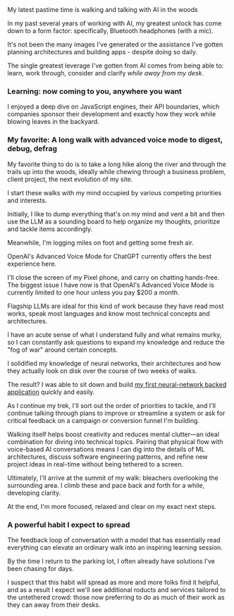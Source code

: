 <figcaption>
    My latest pastime time is walking and talking with AI in the woods
</figcaption>

In my past several years of working with AI, my greatest unlock has come down to a form factor: specifically, Bluetooth headphones (with a mic).



It's not been the many images I've generated or the assistance I've gotten planning architectures and building apps - despite doing so daily.

The single greatest leverage I've gotten from AI comes from being able to: learn, work through, consider and clarify <em>while away from my desk</em>.

### Learning: now coming to you, anywhere you want

I enjoyed a deep dive on JavaScript engines, their API boundaries, which companies sponsor their development and exactly how they work while blowing leaves in the backyard. 



### My favorite: A long walk with advanced voice mode to digest, debug, defrag

My favorite thing to do is to take a long hike along the river and through the trails up into the woods, ideally while chewing through a business problem, client project, 
the next evolution of my site. 

I start these walks with my mind occupied by various competing priorities and interests.



Initially, I like to dump everything that's on my mind and vent a bit and then use the LLM as a sounding board to help organize my thoughts, prioritize and tackle items accordingly.



Meanwhile, I'm logging miles on foot and getting some fresh air.

OpenAI's Advanced Voice Mode for ChatGPT currently offers the best experience here. 

I'll close the screen of my Pixel phone, and carry on chatting hands-free. The biggest issue I have now 
is that OpenAI's Advanced Voice Mode is currently limited to one hour unless you pay $200 a month.

Flagship LLMs are ideal for this kind of work because they have read most works, speak most languages and know most technical concepts and architectures. 

I have an acute sense of what I understand fully and what remains murky, so I can constantly ask questions to expand my knowledge and reduce the "fog of war" around certain concepts.

I solidified my knowledge of neural networks, their architectures and how they actually look on disk over the course of two weeks of walks. 

The result? I was able to sit down and build [my first neural-network backed application](/blog/mnist-pytorch-hand-drawn-digit-recognizer) quickly and easily.

<Link href={"/blog/mnist-pytorch-hand-drawn-digit-recognizer"}>

</Link>

As I continue my trek, I'll sort out the order of priorities to tackle, and I'll continue talking through plans to improve or streamline a system or ask for critical feedback on a campaign or conversion funnel I'm building.

Walking itself helps boost creativity and reduces mental clutter—an ideal combination for diving into technical topics. Pairing that physical flow with voice-based AI conversations means I can dig into the details of ML architectures, discuss software engineering patterns, and refine new project ideas in real-time without being tethered to a screen.



Ultimately, I'll arrive at the summit of my walk: bleachers overlooking the surrounding area. I climb these and pace back and forth for a while, developing clarity.



At the end, I'm more focused, relaxed and clear on my exact next steps.

### A powerful habit I expect to spread

The feedback loop of conversation with a model that has essentially read everything can elevate an ordinary walk into an inspiring learning session. 

By the time I return to the parking lot, I often already have solutions I've been chasing for days.

I suspect that this habit will spread as more and more folks find it helpful, and as a result I expect we'll see additional roducts and services tailored to the untethered crowd: those
now preferring to do as much of their work as they can away from their desks.




